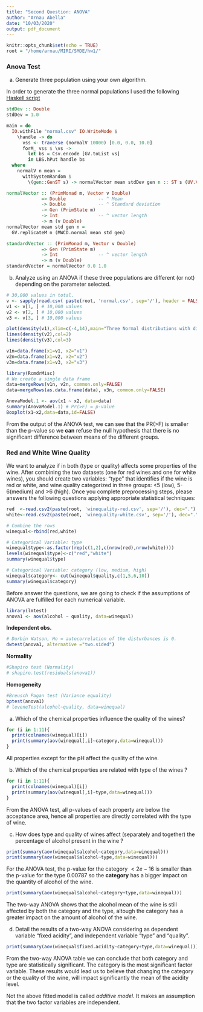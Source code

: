 ```yaml
---
title: "Second Question: ANOVA"
author: "Arnau Abella"
date: "10/03/2020"
output: pdf_document
---
```


```r
knitr::opts_chunk$set(echo = TRUE)
root = "/home/arnau/MIRI/SMDE/hw1/"
```

### Anova Test

a) Generate three population using your own algorithm.

In order to generate the three normal populations I used the following [Haskell script](./generate-random-samples.hs)

```haskell
stdDev :: Double
stdDev = 1.0

main = do
  IO.withFile "normal.csv" IO.WriteMode $
    \handle -> do
      vss <- traverse (normalV 10000) [0.0, 0.0, 10.0]
      forM_ vss $ \vs ->
        let bs = Csv.encode [GV.toList vs]
        in LBS.hPut handle bs
  where
    normalV n mean =
      withSystemRandom $
        \(gen::GenST s) -> normalVector mean stdDev gen n :: ST s (UV.Vector Double)

normalVector :: (PrimMonad m, Vector v Double)
             => Double            -- ^ Mean
             -> Double            -- ^ Standard deviation
             -> Gen (PrimState m)
             -> Int               -- ^ vector length
             -> m (v Double)
normalVector mean std gen n =
  GV.replicateM n (MWCD.normal mean std gen)

standardVector :: (PrimMonad m, Vector v Double)
             => Gen (PrimState m)
             -> Int               -- ^ vector length
             -> m (v Double)
standardVector = normalVector 0.0 1.0
```

b) Analyze using an ANOVA if these three populations are different (or not) depending on the parameter selected.

```r
# 30,000 values in total.
v <- sapply(read.csv( paste(root, 'normal.csv', sep='/'), header = FALSE, sep = ","), as.numeric)
v1 <- v[1, ] # 10,000 values
v2 <- v[2, ] # 10,000 values
v3 <- v[3, ] # 10,000 values

plot(density(v1),xlim=c(-4,14),main="Three Normal distributions with distinct means")
lines(density(v2),col=2)
lines(density(v3),col=3)

v1n=data.frame(x1=v1, x2="v1")
v2n=data.frame(x1=v2, x2="v2")
v3n=data.frame(x1=v3, x2="v3")

library(RcmdrMisc)
# We create a single data frame
data=mergeRows(v1n, v2n, common.only=FALSE)
data=mergeRows(as.data.frame(data), v3n, common.only=FALSE)

AnovaModel.1 <- aov(x1 ~ x2, data=data)
summary(AnovaModel.1) # Pr(>F) = p-value
Boxplot(x1~x2,data=data,id=FALSE)
```

From the output of the ANOVA test, we can see that the PR(>F) is smaller than the p-value so we __can__ refuse the null hypothesis that there is no significant difference between means of the different groups.

\newpage

### Red and White Wine Quality

We want to analyze if in both (type or quality) affects some properties of the wine. After combining the two datasets (one for red wines and one for white wines), you should create two variables: "type" that identifies if the wine is red or white, and wine quality categorized in three groups: <5 (low), 5-6(medium) and >6 (high). Once you complete preprocessing steps, please answers the following questions applying appropriate statistical techniques:

```r
red  <-read.csv2(paste(root, 'winequality-red.csv', sep='/'), dec=".") # 1599 x 12
white<-read.csv2(paste(root, 'winequality-white.csv', sep='/'), dec=".") # 4898 x 12

# Combine the rows
winequal<-rbind(red,white)

# Categorical Variable: type
winequal$type<-as.factor(rep(c(1,2),c(nrow(red),nrow(white))))
levels(winequal$type)<-c("red","white")
summary(winequal$type)

# Categorical Variable: category (low, medium, high)
winequal$category<- cut(winequal$quality,c(1,5,6,10))
summary(winequal$category)
```

Before answer the questions, we are going to check if the assumptions of ANOVA are fulfilled for each numerical variable.

```r
library(lmtest)
anova1 <- aov(alcohol ~ quality, data=winequal)
```

**Independent obs.**

```r
# Durbin Watson, Ho = autocorrelation of the disturbances is 0.
dwtest(anova1, alternative ="two.sided")
```

**Normality**

```r
#Shapiro test (Normality)
# shapiro.test(residuals(anova1))
```

**Homogeneity**

```r
#Breusch Pagan test (Variance equality)
bptest(anova1) 
# leveneTest(alcohol~quality, data=winequal)
```

a) Which of the chemical properties influence the quality of the wines?

```r
for (i in 1:11){
  print(colnames(winequal)[i])
  print(summary(aov(winequal[,i]~category,data=winequal)))
}
```

All properties except for the pH affect the quality of the wine.

b) Which of the chemical properties are related with type of the wines ?

```r
for (i in 1:11){
  print(colnames(winequal)[i])
  print(summary(aov(winequal[,i]~type,data=winequal)))
}
```

From the ANOVA test, all p-values of each property are below the acceptance area, hence all properties are directly correlated with the type of wine.

c) How does type and quality of wines affect (separately and together) the percentage of alcohol present in the wine ?

```r
print(summary(aov(winequal$alcohol~category,data=winequal)))
print(summary(aov(winequal$alcohol~type,data=winequal)))
```

For the ANOVA test, the p-value for the category $<2e-16$ is smaller than the p-value for the type $0.00787$ so the **category** has a bigger impact on the quantity of alcohol of the wine.

```r
print(summary(aov(winequal$alcohol~category+type,data=winequal)))
```

The two-way ANOVA shows that the alcohol mean of the wine is still affected by both the category and the type, altough the category has a greater impact on the amount of alcohol of the wine.

d) Detail the results of a two-way ANOVA considering as dependent variable "fixed acidity", and independent variable "type" and "quality".

```r
print(summary(aov(winequal$fixed.acidity~category+type,data=winequal)))
```

From the two-way ANOVA table we can conclude that both category and type are statistically significant. The category is the most significant factor variable. These results would lead us to believe that changing the category or the quality of the wine, will impact significantly the mean of the acidity level.

Not the above fitted model is called _additive model_. It makes an assumption that the two factor variables are independent.